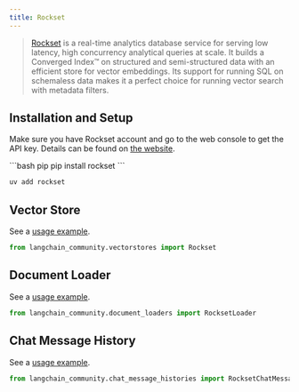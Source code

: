 ```yaml
---
title: Rockset
---
```


>[Rockset](https://rockset.com/product/) is a real-time analytics database service for serving low latency, high concurrency analytical queries at scale. It builds a Converged Index™ on structured and semi-structured data with an efficient store for vector embeddings. Its support for running SQL on schemaless data makes it a perfect choice for running vector search with metadata filters.

## Installation and Setup

Make sure you have Rockset account and go to the web console to get the API key. Details can be found on [the website](https://rockset.com/docs/rest-api/).

<CodeGroup>
```bash pip
pip install rockset
```

```bash uv
uv add rockset
```
</CodeGroup>

## Vector Store

See a [usage example](/oss/integrations/vectorstores/rockset).

```python
from langchain_community.vectorstores import Rockset
```

## Document Loader

See a [usage example](/oss/integrations/document_loaders/rockset).
```python
from langchain_community.document_loaders import RocksetLoader
```

## Chat Message History

See a [usage example](/oss/integrations/memory/rockset_chat_message_history).
```python
from langchain_community.chat_message_histories import RocksetChatMessageHistory
```
